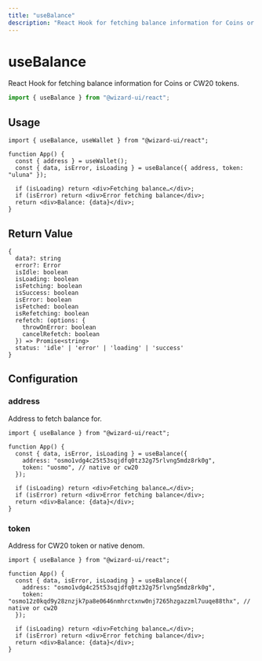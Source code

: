 ```yaml
---
title: "useBalance"
description: "React Hook for fetching balance information for Coins or CW20 tokens."
---
```


# useBalance

React Hook for fetching balance information for Coins or CW20 tokens.

```ts
import { useBalance } from "@wizard-ui/react";
```

## Usage

```tsx
import { useBalance, useWallet } from "@wizard-ui/react";

function App() {
  const { address } = useWallet();
  const { data, isError, isLoading } = useBalance({ address, token: "uluna" });

  if (isLoading) return <div>Fetching balance…</div>;
  if (isError) return <div>Error fetching balance</div>;
  return <div>Balance: {data}</div>;
}
```

## Return Value

```tsx
{
  data?: string
  error?: Error
  isIdle: boolean
  isLoading: boolean
  isFetching: boolean
  isSuccess: boolean
  isError: boolean
  isFetched: boolean
  isRefetching: boolean
  refetch: (options: {
    throwOnError: boolean
    cancelRefetch: boolean
  }) => Promise<string>
  status: 'idle' | 'error' | 'loading' | 'success'
}
```

## Configuration

### address

Address to fetch balance for.

```tsx {5}
import { useBalance } from "@wizard-ui/react";

function App() {
  const { data, isError, isLoading } = useBalance({
    address: "osmo1vdg4c25t53sqjdfq0tz32g75rlvng5mdz8rk0g",
    token: "uosmo", // native or cw20
  });

  if (isLoading) return <div>Fetching balance…</div>;
  if (isError) return <div>Error fetching balance</div>;
  return <div>Balance: {data}</div>;
}
```

### token

Address for CW20 token or native denom.

```tsx {6}
import { useBalance } from "@wizard-ui/react";

function App() {
  const { data, isError, isLoading } = useBalance({
    address: "osmo1vdg4c25t53sqjdfq0tz32g75rlvng5mdz8rk0g",
    token: "osmo12z0kqd9y28znzjk7pa8e0646nmhrctxnw0nj7265hzgazzml7uuqe88thx", // native or cw20
  });

  if (isLoading) return <div>Fetching balance…</div>;
  if (isError) return <div>Error fetching balance</div>;
  return <div>Balance: {data}</div>;
}
```
